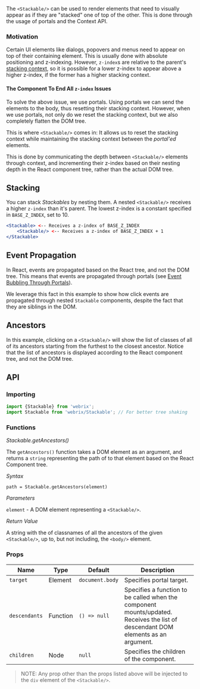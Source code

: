 
The `<Stackable/>` can be used to render elements that need to visually appear as if they are "stacked"
one of top of the other. This is done through the usage of portals and the Context API.

### Motivation

Certain UI elements like dialogs, popovers and menus need to appear on top of their containing element.
This is usually done with absolute positioning and z-indexing. However, `z-index`s are relative to the parent's [stacking
context](https://developer.mozilla.org/en-US/docs/Web/CSS/CSS_Positioning/Understanding_z_index/The_stacking_context),
so it is possible for a lower z-index to appear above a higher z-index, if the former has a higher stacking context.

#### The Component To End All `z-index` Issues

To solve the above issue, we use portals. Using portals we can send the elements to the body, thus resetting their stacking context.
However, when we use portals, not only do we reset the stacking context, but we also completely flatten the DOM tree.

This is where `<Stackable/>` comes in: It allows us to reset the stacking context while maintaining
the stacking context between the *portal'ed* elements.

This is done by communicating the depth between `<Stackable/>` elements through context, and incrementing
their z-index based on their nesting depth in the React component tree, rather than the actual DOM tree.

## Stacking

You can stack *Stackables* by nesting them.
A nested `<Stackable/>` receives a higher `z-index` than it's parent.
The lowest z-index is a constant specified in `BASE_Z_INDEX`, set to 10.

```jsx
<Stackable> <-- Receives a z-index of BASE_Z_INDEX
    <Stackable/> <-- Receives a z-index of BASE_Z_INDEX + 1
</Stackable>
```

<Example file='components/stackable/Stacking' height={400}/>

## Event Propagation

In React, events are propagated based on the React tree, and not the DOM tree.
This means that events are propagated through portals (see [Event Bubbling Through Portals](https://reactjs.org/docs/portals.html#event-bubbling-through-portals)).

We leverage this fact in this example to show how click events are propagated through nested
`Stackable` components, despite the fact that they are siblings in the DOM.

<Example file='components/stackable/EventPropagation' height={400}/>

## Ancestors

In this example, clicking on a `<Stackable/>` will show the list of classes of all of its ancestors
starting from the furthest to the closest ancestor. Notice that the list of ancestors is displayed
according to the React component tree, and not the DOM tree.

<Example file='components/stackable/Ancestors' height={400}/>

## API

### Importing

```jsx
import {Stackable} from 'webrix';
import Stackable from 'webrix/Stackable'; // For better tree shaking
```

### Functions

*Stackable.getAncestors()*

The `getAncestors()` function takes a DOM element as an argument, and returns a `string` representing the path
of to that element based on the React Component tree.

*Syntax*

`path = Stackable.getAncestors(element)`

*Parameters*

`element` - A DOM element representing a `<Stackable/>`.

*Return Value*

A string with the of classnames of all the ancestors of the given `<Stackable/>`,
up to, but not including, the `<body/>` element.


### Props

Name|Type|Default|Description
---|---|---|---
`target`|Element|`document.body`|Specifies portal target.
`descendants`|Function|`() => null`|Specifies a function to be called when the component mounts/updated. Receives the list of descendant DOM elements as an argument.
`children`|Node|`null`|Specifies the children of the component.

 > NOTE: Any prop other than the props listed above will be injected to the `div` element of the `<Stackable/>`.